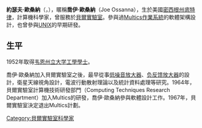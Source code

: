 '''約瑟夫·歐桑納'''（{{lang-en|Joseph F. Ossanna}}，{{bd|1928年|12月10日|1977年|11月28日|catIdx=Ossanna, Joe}}），暱稱'''喬伊·歐桑納'''（Joe Ossanna），生於美國[[密西根州|密西根州]][[底特律|底特律]]，計算機科學家，曾服務於[[貝爾實驗室|貝爾實驗室]]。參與過[[Multics|Multics]][[作業系統|作業系統]]的軟體架構設計，也曾參與[[UNIX|UNIX]]的早期研發。
==生平==
1952年取得[[韦恩州立大学|韦恩州立大学]][[工學學士|工學學士]]。

喬伊·歐桑納加入貝爾實驗室之後，最早從事[[低噪音放大器|低噪音放大器]]、[[负反馈放大器|负反馈放大器]]的設計，衛星天線視角設計，電波行動散射理論以及統計資料處理等研究。1964年，貝爾實驗室計算機技術研發部門（Computing Techniques Research Department）加入Multics的研發，喬伊·歐桑納參與軟體設計工作。1967年，貝爾實驗室決定退出Multics計劃。

{{DEFAULTSORT:Ossanna, Joe}}

[[Category:貝爾實驗室科學家|Category:貝爾實驗室科學家]]